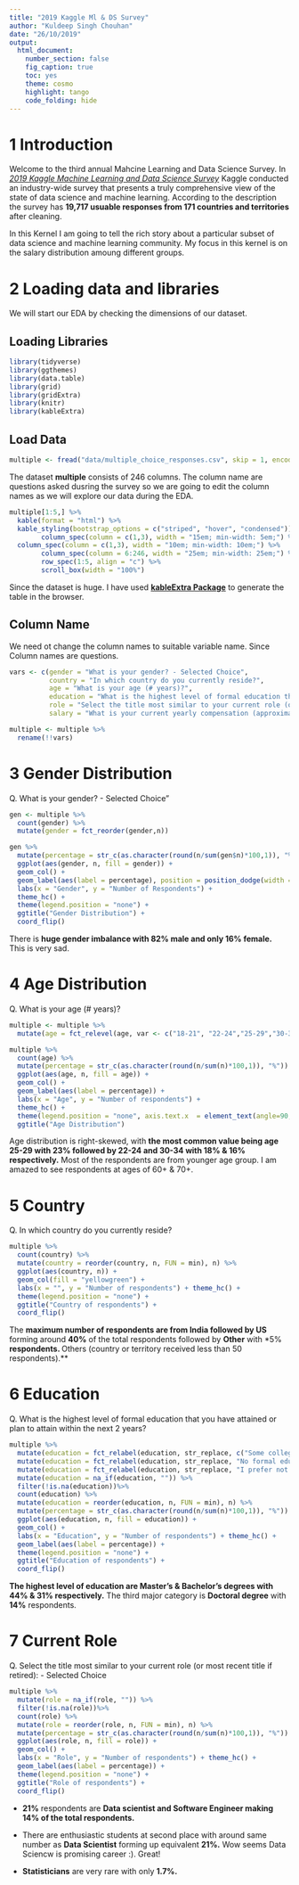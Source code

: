 ```yaml
---
title: "2019 Kaggle Ml & DS Survey"
author: "Kuldeep Singh Chouhan"
date: "26/10/2019"
output: 
  html_document:
    number_section: false
    fig_caption: true
    toc: yes
    theme: cosmo
    highlight: tango
    code_folding: hide
---
```


# **1 Introduction**

Welcome to the third annual Mahcine Learning and Data Science Survey. In [*2019 Kaggle Machine Learning and Data Science Survey*](https://www.kaggle.com/c/kaggle-survey-2019) Kaggle conducted an industry-wide survey that presents a truly comprehensive view of the state of data science and machine learning. According to the description the survey has **19,717 usuable responses from 171 countries and territories** after cleaning.

In this Kernel I am going to tell the rich story about a particular subset of data science and machine learning community. My focus in this kernel is on the salary distribution amoung different groups.  

# **2 Loading data and libraries** {.tabset .tabset-fade .tabset-pills}

We will start our EDA by checking the dimensions of our dataset.

## Loading Libraries

```r
library(tidyverse)
library(ggthemes)
library(data.table)
library(grid)
library(gridExtra)
library(knitr)
library(kableExtra)

```

## Load Data

```r
multiple <- fread("data/multiple_choice_responses.csv", skip = 1, encoding = "UTF-8") %>% mutate_if(is_character, as_factor)

```

The dataset **multiple** consists of 246 columns. The column name are questions asked dusring the survey so we are going to edit the column names as we will explore our data during the EDA. 

```r
multiple[1:5,] %>%
  kable(format = "html") %>%
  kable_styling(bootstrap_options = c("striped", "hover", "condensed")) %>%
        column_spec(column = c(1,3), width = "15em; min-width: 5em;") %>%
  column_spec(column = c(1,3), width = "10em; min-width: 10em;") %>%
        column_spec(column = 6:246, width = "25em; min-width: 25em;") %>%
        row_spec(1:5, align = "c") %>%
        scroll_box(width = "100%")

```

Since the dataset is huge. I have used [**kableExtra Package**](https://cran.r-project.org/web/packages/kableExtra/vignettes/awesome_table_in_html.html) to generate the table in the browser.

## Column Name

We need ot change the column names to suitable variable name. Since Column names are questions.

```r

vars <- c(gender = "What is your gender? - Selected Choice",
          country = "In which country do you currently reside?",
          age = "What is your age (# years)?",
          education = "What is the highest level of formal education that you have attained or plan to attain within the next 2 years?",
          role = "Select the title most similar to your current role (or most recent title if retired): - Selected Choice",
          salary = "What is your current yearly compensation (approximate $USD)?")

multiple <- multiple %>%
  rename(!!vars)

```


# **3 Gender Distribution**

Q. What is your gender? - Selected Choice"

```r

gen <- multiple %>%
  count(gender) %>%
  mutate(gender = fct_reorder(gender,n))

gen %>%
  mutate(percentage = str_c(as.character(round(n/sum(gen$n)*100,1)), "%")) %>%
  ggplot(aes(gender, n, fill = gender)) +
  geom_col() +
  geom_label(aes(label = percentage), position = position_dodge(width = 1)) +
  labs(x = "Gender", y = "Number of Respondents") +
  theme_hc() +
  theme(legend.position = "none") +
  ggtitle("Gender Distribution") +
  coord_flip()

```

There is **huge gender imbalance with 82% male and only 16% female.** This is very sad.

# **4 Age Distribution**

Q. What is your age (# years)? 

```r

multiple <- multiple %>%
  mutate(age = fct_relevel(age, var <- c("18-21", "22-24","25-29","30-34","35-39","40-44","45-49","50-54","55-59","60-69","70+")))

multiple %>%
  count(age) %>%
  mutate(percentage = str_c(as.character(round(n/sum(n)*100,1)), "%")) %>%
  ggplot(aes(age, n, fill = age)) +
  geom_col() +
  geom_label(aes(label = percentage)) +
  labs(x = "Age", y = "Number of respondents") +
  theme_hc() +
  theme(legend.position = "none", axis.text.x  = element_text(angle=90, hjust=1, vjust=0.9)) +
  ggtitle("Age Distribution")

```

Age distribution is right-skewed, with **the most common value being age 25-29 with 23% followed by 22-24 and 30-34 with 18% & 16% respectively.** Most of the respondents are from younger age group. I am amazed to see respondents at ages of 60+ & 70+. 

# **5 Country**

Q. In which country do you currently reside?

```r

multiple %>%
  count(country) %>%
  mutate(country = reorder(country, n, FUN = min), n) %>%
  ggplot(aes(country, n)) +
  geom_col(fill = "yellowgreen") +
  labs(x = "", y = "Number of respondents") + theme_hc() +
  theme(legend.position = "none") +
  ggtitle("Country of respondents") +
  coord_flip()

```

The **maximum number of respondents are from India followed by US** forming around **40%** of the total respondents followed by **Other** with *5%** respondents. **Others (country or territory received less than 50
respondents).**

# **6 Education**

Q. What is the highest level of formal education that you have attained or plan to attain within the next 2 years?

```r

multiple %>%
  mutate(education = fct_relabel(education, str_replace, c("Some college/university study without earning a bachelor’s degree"), "Some college/Uni study")) %>%
  mutate(education = fct_relabel(education, str_replace, "No formal education past high school", "High School")) %>%
  mutate(education = fct_relabel(education, str_replace, "I prefer not to answer", "No answer")) %>%
  mutate(education = na_if(education, "")) %>%
  filter(!is.na(education))%>%
  count(education) %>%
  mutate(education = reorder(education, n, FUN = min), n) %>%
  mutate(percentage = str_c(as.character(round(n/sum(n)*100,1)), "%")) %>%
  ggplot(aes(education, n, fill = education)) +
  geom_col() +
  labs(x = "Education", y = "Number of respondents") + theme_hc() +
  geom_label(aes(label = percentage)) +
  theme(legend.position = "none") +
  ggtitle("Education of respondents") +
  coord_flip()

```

**The highest level of education are Master's & Bachelor's degrees with 44% & 31% respectively.** The third major category is **Doctoral degree** with **14%** respondents.

# **7 Current Role**

Q. Select the title most similar to your current role (or most recent title if retired): - Selected Choice

```r
multiple %>%
  mutate(role = na_if(role, "")) %>%
  filter(!is.na(role))%>%
  count(role) %>%
  mutate(role = reorder(role, n, FUN = min), n) %>%
  mutate(percentage = str_c(as.character(round(n/sum(n)*100,1)), "%")) %>%
  ggplot(aes(role, n, fill = role)) +
  geom_col() +
  labs(x = "Role", y = "Number of respondents") + theme_hc() +
  geom_label(aes(label = percentage)) +
  theme(legend.position = "none") +
  ggtitle("Role of respondents") +
  coord_flip()
```

  * **21%** respondents are **Data scientist and Software Engineer making 14% of the total respondents.** 

* There are enthusiastic students at second place with around same number as **Data Scientist** forming up equivalent **21%.** Wow seems Data Sciencw is promising career :). Great!

* **Statisticians** are very rare with only **1.7%.**

